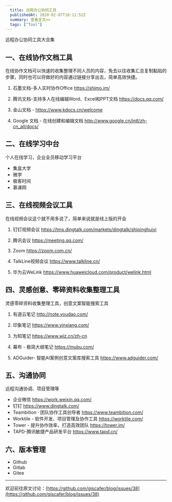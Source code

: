 ```yaml
---
  title: 远程办公协同工具
  publishedAt: 2020-02-07T10:11:52Z
  summary: 查看全文>>
  tags: ["Tool"]
---
```


远程办公协同工具大合集
 
 
## 一、在线协作文档工具
 
在线协作文档可以快速的收集整理不同人员的内容，免去以往收集汇总复制黏贴的步骤，同时也可以将做好的内容通过链接分享出去，简单高效快捷。
 
1. 石墨文档-多人实时协作Office https://shimo.im/
 
2. 腾讯文档-支持多人在线编辑Word、Excel和PPT文档 https://docs.qq.com/
 
3. 金山文档 - https://www.kdocs.cn/welcome
 
4. Google 文档 - 在线创建和编辑文档 http://www.google.cn/intl/zh-cn_all/docs/
 
 
## 二、在线学习中台
 
个人在线学习，企业全员移动学习平台
 
- 集盒大学
- 微学
- 极客时间
- 慕课网
 
## 三、在线视频会议工具
 
在线视频会议这个就不用多说了，简单来说就是线上版的开会
 
1. 钉钉视频会议  https://tms.dingtalk.com/markets/dingtalk/shipinghuiyi
 
2. 腾讯会议 https://meeting.qq.com/
 
3. Zoom https://zoom.com.cn/
 
4. TalkLine视频会议 https://www.talkline.cn/
 
5. 华为云WeLink https://www.huaweicloud.com/product/welink.html
 
 
## 四、灵感创意、零碎资料收集整理工具
 
灵感零碎资料收集整理工具，创意文案智能搜索工具
 
1. 有道云笔记 http://note.youdao.com/
 
2. 印象笔记 https://www.yinxiang.com/
 
3. 为知笔记 https://www.wiz.cn/zh-cn
 
4. 幕布 - 极简大纲笔记 https://mubu.com/
 
5. ADGuider- 智能AI案例创意文案库搜索工具 https://www.adguider.com/
 
 
## 五、沟通协同
 
远程沟通协调、项目管理等

- 企业微信 https://work.weixin.qq.com/
- 钉钉 https://www.dingtalk.com/
- Teambition · 团队协作工具创导者 https://www.teambition.com/ 
- Worktile - 软件开发、项目管理及协作工具 https://worktile.com/
- Tower - 提升协作效率，打造高效团队 https://tower.im/
- TAPD-腾讯敏捷产品研发平台 https://www.tapd.cn/

## 六、版本管理

- Github
- Gitlab
- Gitee


---
欢迎前往原文讨论：[https://github.com/giscafer/blog/issues/38](https://github.com/giscafer/blog/issues/38)
